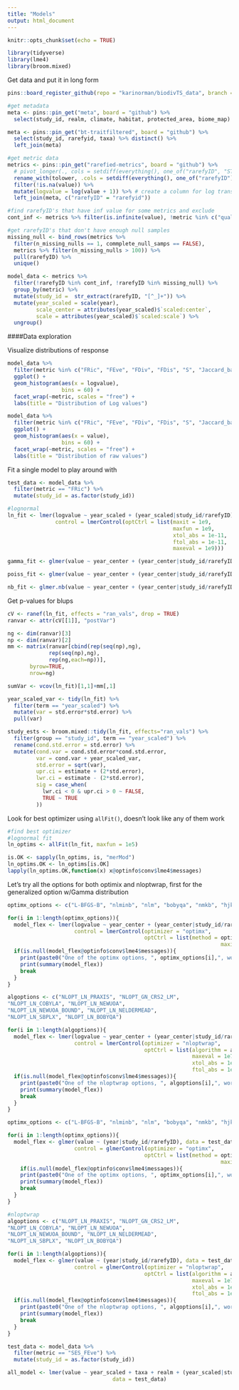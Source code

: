 ```yaml
---
title: "Models"
output: html_document
---
```


```r
knitr::opts_chunk$set(echo = TRUE)
```

```r
library(tidyverse)
library(lme4)
library(broom.mixed)
```

Get data and put it in long form 
```r
pins::board_register_github(repo = "karinorman/biodivTS_data", branch = "master")

#get metadata
meta <- pins::pin_get("meta", board = "github") %>%
  select(study_id, realm, climate, habitat, protected_area, biome_map)

meta <- pins::pin_get("bt-traitfiltered", board = "github") %>%
  select(study_id, rarefyid, taxa) %>% distinct() %>%
  left_join(meta)

#get metric data
metrics <- pins::pin_get("rarefied-metrics", board = "github") %>%
  # pivot_longer(., cols = setdiff(everything(), one_of("rarefyID", "STUDY_ID", "SamplePool", "SampleN", "num_years", "duration", "startYear", "endYear", "YEAR", "cell", "rarefied", "type", "realm", "climate", "habitat", "biome_map", "taxa", "organisms", "cent_lat", "cent_long", "abundance_type", "BROAD_TYPE", "taxa_mod", "climate_mod")), names_to = "metric", values_to = "value") %>%
  rename_with(tolower, .cols = setdiff(everything(), one_of("rarefyID")))  %>%
  filter(!is.na(value)) %>%
  mutate(logvalue = log(value + 1)) %>% # create a column for log transformation that adds the absolute value integer closest to the most negative value to create all positive values
  left_join(meta, c("rarefyID" = "rarefyid"))

#find rarefyID's that have inf value for some metrics and exclude
cont_inf <- metrics %>% filter(is.infinite(value), !metric %in% c("qual.FRic",  "SES_qual.FRic")) %>% pull(rarefyID) 

#get rarefyID's that don't have enough null samples
missing_null <- bind_rows(metrics %>% 
  filter(n_missing_nulls == 1, commplete_null_samps == FALSE),
  metrics %>% filter(n_missing_nulls > 100)) %>%
  pull(rarefyID) %>%
  unique()

model_data <- metrics %>% 
  filter(!rarefyID %in% cont_inf, !rarefyID %in% missing_null) %>%
  group_by(metric) %>%
  mutate(study_id =  str_extract(rarefyID, "[^_]+")) %>%
  mutate(year_scaled = scale(year), 
         scale_center = attributes(year_scaled)$`scaled:center`, 
         scale = attributes(year_scaled)$`scaled:scale`) %>%
  ungroup()
```

####Data exploration

Visualize distributions of response
```r
model_data %>%
  filter(metric %in% c("FRic", "FEve", "FDiv", "FDis", "S", "Jaccard_base")) %>%
  ggplot() +
  geom_histogram(aes(x = logvalue),
                 bins = 60) +
  facet_wrap(~metric, scales = "free") +
  labs(title = "Distribution of Log values")

model_data %>%
  filter(metric %in% c("FRic", "FEve", "FDiv", "FDis", "S", "Jaccard_base")) %>%
  ggplot() +
  geom_histogram(aes(x = value),
                 bins = 60) +
  facet_wrap(~metric, scales = "free") +
  labs(title = "Distribution of raw values")
```

Fit a single model to play around with 
```r
test_data <- model_data %>% 
  filter(metric == "FRic") %>%
  mutate(study_id = as.factor(study_id))

#lognormal
ln_fit <- lmer(logvalue ~ year_scaled + (year_scaled|study_id/rarefyID), data = test_data,
               control = lmerControl(optCtrl = list(maxit = 1e9,
                                                    maxfun = 1e9,
                                                    xtol_abs = 1e-11,
                                                    ftol_abs = 1e-11,
                                                    maxeval = 1e9)))

gamma_fit <- glmer(value ~ year_center + (year_center|study_id/rarefyID), data = test_data, family = Gamma)

poiss_fit <- glmer(value ~ year_center + (year_center|study_id/rarefyID), data = test_data, family = poisson(link = "log"))

nb_fit <- glmer.nb(value ~ year_center + (year_center|study_id/rarefyID), data = test_data)
```


Get p-values for blups 
```r
cV <- ranef(ln_fit, effects = "ran_vals", drop = TRUE)
ranvar <- attr(cV[[1]], "postVar")

ng <- dim(ranvar)[3]
np <- dim(ranvar)[2]
mm <- matrix(ranvar[cbind(rep(seq(np),ng),
             rep(seq(np),ng),
             rep(ng,each=np))],
       byrow=TRUE,
       nrow=ng)

sumVar <- vcov(ln_fit)[1,1]+mm[,1]

year_scaled_var <- tidy(ln_fit) %>%
  filter(term == "year_scaled") %>% 
  mutate(var = std.error*std.error) %>%
  pull(var) 

study_ests <- broom.mixed::tidy(ln_fit, effects="ran_vals") %>%
  filter(group == "study_id", term == "year_scaled") %>% 
  rename(cond.std.error = std.error) %>%
  mutate(cond.var = cond.std.error*cond.std.error, 
         var = cond.var + year_scaled_var,
         std.error = sqrt(var),
         upr.ci = estimate + (2*std.error),
         lwr.ci = estimate - (2*std.error),
         sig = case_when(
           lwr.ci < 0 & upr.ci > 0 ~ FALSE,
           TRUE ~ TRUE
         ))
```

Look for best optimizer using `allFit()`, doesn't look like any of them work
```r
#find best optimizer
#lognormal fit
ln_optims <- allFit(ln_fit, maxfun = 1e5)

is.OK <- sapply(ln_optims, is, "merMod")
ln_optims.OK <- ln_optims[is.OK]
lapply(ln_optims.OK,function(x) x@optinfo$conv$lme4$messages)

```

Let's try all the options for both optimix and nloptwrap, first for the generalized option w/Gamma distribution
```r
optimx_options <- c("L-BFGS-B", "nlminb", "nlm", "bobyqa", "nmkb", "hjkb")

for(i in 1:length(optimx_options)){
  model_flex <- lmer(logvalue ~ year_center + (year_center|study_id/rarefyID), data = test_data,
                     control = lmerControl(optimizer = "optimx",
                                           optCtrl = list(method = optimx_options[i],
                                                                   maxit = 1e9)))
  if(is.null(model_flex@optinfo$conv$lme4$messages)){
    print(paste0("One of the optimx options, ", optimx_options[i],", worked!"))
    print(summary(model_flex))
    break
  }
}

algoptions <- c("NLOPT_LN_PRAXIS", "NLOPT_GN_CRS2_LM",
"NLOPT_LN_COBYLA", "NLOPT_LN_NEWUOA",
"NLOPT_LN_NEWUOA_BOUND", "NLOPT_LN_NELDERMEAD",
"NLOPT_LN_SBPLX", "NLOPT_LN_BOBYQA")

for(i in 1:length(algoptions)){
  model_flex <- lmer(logvalue ~ year_center + (year_center|study_id/rarefyID), data = test_data,
                     control = lmerControl(optimizer = "nloptwrap",
                                           optCtrl = list(algorithm = algoptions[i],
                                                          maxeval = 1e7,
                                                          xtol_abs = 1e-9,
                                                          ftol_abs = 1e-9)))
  if(is.null(model_flex@optinfo$conv$lme4$messages)){
    print(paste0("One of the nloptwrap options, ", algoptions[i],", worked!"))
    print(summary(model_flex))
    break
  }
}
```

```r

optimx_options <- c("L-BFGS-B", "nlminb", "nlm", "bobyqa", "nmkb", "hjkb")

for(i in 1:length(optimx_options)){
  model_flex <- glmer(value ~ (year|study_id/rarefyID), data = test_data, family = Gamma,
                     control = glmerControl(optimizer = "optimx",
                                           optCtrl = list(method = optimx_options[i],
                                                                   maxit = 1e9)))
    if(is.null(model_flex@optinfo$conv$lme4$messages)){
    print(paste0("One of the optimx options, ", optimx_options[i],", worked!"))
    print(summary(model_flex))
    break
  }
}

#nloptwrap
algoptions <- c("NLOPT_LN_PRAXIS", "NLOPT_GN_CRS2_LM",
"NLOPT_LN_COBYLA", "NLOPT_LN_NEWUOA",
"NLOPT_LN_NEWUOA_BOUND", "NLOPT_LN_NELDERMEAD",
"NLOPT_LN_SBPLX", "NLOPT_LN_BOBYQA")

for(i in 1:length(algoptions)){
  model_flex <- glmer(value ~ (year|study_id/rarefyID), data = test_data, family = Gamma,
                     control = glmerControl(optimizer = "nloptwrap",
                                           optCtrl = list(algorithm = algoptions[i],
                                                          maxeval = 1e7,
                                                          xtol_abs = 1e-9,
                                                          ftol_abs = 1e-9)))
  if(is.null(model_flex@optinfo$conv$lme4$messages)){
    print(paste0("One of the nloptwrap options, ", algoptions[i],", worked!"))
    print(summary(model_flex))
    break
  }
}

```

```r
test_data <- model_data %>% 
  filter(metric == "SES_FEve") %>%
  mutate(study_id = as.factor(study_id))

all_model <- lmer(value ~ year_scaled + taxa + realm + (year_scaled|study_id/rarefyID), 
                                 data = test_data)
```

